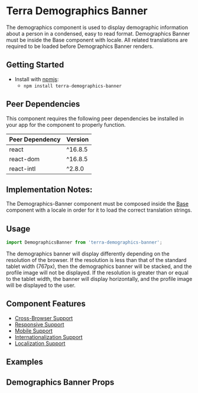 



<Badge />

# Terra Demographics Banner

The demographics component is used to display demographic information about a person in a condensed, easy to read format. Demographics Banner must be inside the Base component with locale. All related translations are required to be loaded before Demographics Banner renders.

## Getting Started

- Install with [npmjs](https://www.npmjs.com):
  - `npm install terra-demographics-banner`

<!-- AUTO-GENERATED-CONTENT:START Peer Dependencies -->
## Peer Dependencies

This component requires the following peer dependencies be installed in your app for the component to properly function.

| Peer Dependency | Version |
|-|-|
| react | ^16.8.5 |
| react-dom | ^16.8.5 |
| react-intl | ^2.8.0 |

<!-- AUTO-GENERATED-CONTENT:END -->

## Implementation Notes:

The Demographics-Banner component must be composed inside the [Base][1] component with a locale in order for it to load the correct translation strings.

[1]: https://github.com/cerner/terra-core/blob/main/packages/terra-base/src/terra-dev-site/doc/base/Base.1.doc.mdx

## Usage

```jsx
import DemographicsBanner from 'terra-demographics-banner';
```

The demographics banner will display differently depending on the resolution of the browser. If the resolution is less than that of the standard tablet width (767px), then the demographics banner will be stacked, and the profile image will not be displayed. If the resolution is greater than or equal to the tablet width, the banner will display horizontally, and the profile image will be displayed to the user.

## Component Features
* [Cross-Browser Support](https://engineering.cerner.com/terra-ui/about/terra-ui/component-standards#cross-browser-support)
* [Responsive Support](https://engineering.cerner.com/terra-ui/about/terra-ui/component-standards#responsive-support)
* [Mobile Support](https://engineering.cerner.com/terra-ui/about/terra-ui/component-standards#mobile-support)
* [Internationalization Support](https://engineering.cerner.com/terra-ui/about/terra-ui/component-standards#internationalization-i18n)
* [Localization Support](https://engineering.cerner.com/terra-ui/about/terra-ui/component-standards#internationalization-i18n)

## Examples
<DemographicsBannerBasic title="Basic Demographics Banner" />
<DemographicsBanner title="Demographics Banner with Missing Data" />
<DemographicsBannerDeceased title="Deceased Demographics Banners" />
<DemographicsBannerAdditionalAges title="Demographics Banner with Gestational and Post Menstrual Ages" />
<DemographicsBannerAdditionalDetails title="Demographics Banner with Additional Details" />
<DemographicsBannerSmallContainer title="Demographics Banner in a Small Container" />

## Demographics Banner Props
<DemographicsBannerPropsTable />
